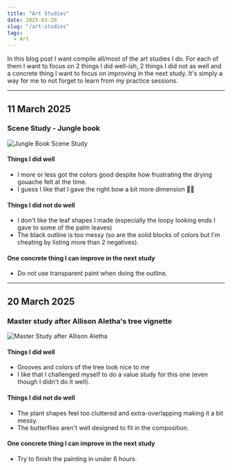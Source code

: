 ```yaml
---
title: "Art Studies"
date: 2025-03-20
slug: "/art-studies"
tags:
  - Art
---
```


In this blog post I want compile all/most of the art studies I do. For each of them I want to focus on 2 things I did well-ish, 2 things I did not as well and a concrete thing I want to focus on improving in the next study. It's simply a way for me to not forget to learn from my practice sessions. 

---
## 11 March 2025

### Scene Study - Jungle book

![Jungle Book Scene Study](./1_11-03-2025_Scene_Study_Jungle_Book.jpg)

#### Things I did well

- I more or less got the colors good despite how frustrating the drying gouache felt at the time.
- I guess I like that I gave the right bow a bit more dimension 🤷‍♀️

#### Things I did not do well

- I don't like the leaf shapes I made (especially the loopy looking ends I gave to some of the palm leaves)
- The black outline is too messy (so are the solid blocks of colors but I'm cheating by listing more than 2 negatives).

#### One concrete thing I can improve in the next study

- Do not use transparent paint when doing the outline.

---

## 20 March 2025

### Master study after Allison Aletha's tree vignette

![Master Study after Allison Aletha](./2_20-03-2025_Master_Study_Allison_Aletha.jpg)

#### Things I did well

- Grooves and colors of the tree look nice to me
- I like that I challenged myself to do a value study for this one (even though I didn't do it well).

#### Things I did not do well

- The plant shapes feel too cluttered and extra-overlapping making it a bit messy.
- The butterflies aren't well designed to fit in the composition.

#### One concrete thing I can improve in the next study

- Try to finish the painting in under 6 hours.
